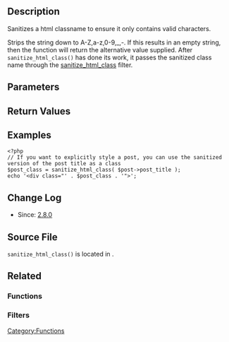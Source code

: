 == Description ==

Sanitizes a html classname to ensure it only contains valid characters.

Strips the string down to A-Z,a-z,0-9,_,-. If this results in an empty string, then the function will return the alternative value supplied. After <code>sanitize_html_class()</code> has done its work, it passes the sanitized class name through the [[Plugin API/Filter Reference/sanitize_html_class|sanitize_html_class]] filter.

== Parameters ==

{{Parameter|$class|string|The classname to be sanitized.}}
{{Parameter|$fallback|string|The value to return if the sanitization ends up as an empty string. Defaults to an empty string.|optional}}

== Return Values ==
{{Return|string|string|The sanitized value.}}

== Examples ==

<pre>
<?php
// If you want to explicitly style a post, you can use the sanitized version of the post title as a class
$post_class = sanitize_html_class( $post->post_title );
echo '<div class="' . $post_class . '">';
</pre>

== Change Log ==

* Since: [[Version 2.8|2.8.0]]

== Source File ==

<code>sanitize_html_class()</code> is located in {{Trac|wp-includes/formatting.php}}.

== Related ==

=== Functions ===
{{sanitize functions|sanitize_html_class()}}

=== Filters ===
{{sanitize filters|sanitize_html_class}}

{{Tag Footer}}

[[Category:Functions]]